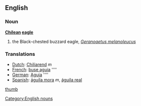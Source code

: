 ==English==
===Noun===
'''[[Chilean]] [[eagle]]'''
# the Black-chested buzzard eagle, ''[[Geranoaetus melanoleucus]]''

===Translations===
*[[Dutch]]: [[Chiliarend]] ''m''
*[[French]]: [[buse aguia]] ''''
*[[German]]: [[Aguja]] ''''
*[[Spanish]]: [[águila mora]] ''m'', [[águila real]]

[[Category:English nouns]]

[[image:chilean_eagle.jpg|thumb]]